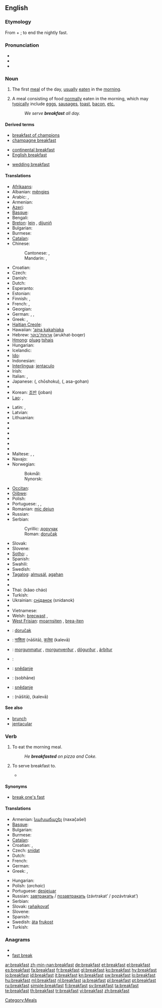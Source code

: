 ==English==

===Etymology===
From {{term|break}} + {{term|fast}}; to end the nightly fast.

===Pronunciation===
* {{IPA|/ˈbɹɛkfəst/}}
* {{audio|en-us-breakfast.ogg|Audio (US)}}
* {{audio|En-uk-breakfast.ogg|Audio (UK)}}

===Noun===
{{en-noun}}

# The first [[meal]] of the day, [[usually]] [[eat]]en in the [[morning]].
# {{by extension}} A meal consisting of food [[normally]] eaten in the morning, which may [[typically]] include [[egg]]s, [[sausage]]s, [[toast]], [[bacon]], [[etc.]]
#: ''We serve '''breakfast''' all day.''

====Derived terms====
{{rel-top3|Terms derived from the noun "breakfast"}}
* [[breakfast of champions]]
* [[champagne breakfast]]
{{rel-mid3}}
* [[continental breakfast]]
* [[English breakfast]]
{{rel-mid3}}
* [[wedding breakfast]]
{{rel-bottom}}

====Translations====
{{trans-top|first meal of the day}}
* [[Afrikaans]]: {{t|af|ontbyt|xs=Afrikaans}}
* Albanian: [[mëngjes]] {{m}}
* Arabic: {{t|ar|إفطار|m|tr='ifTaar}},  {{t|ar|فطور|m|tr=fuTuur}}
* Armenian: {{t-|hy|նախաճաշ|tr=naxač̣aš}}
* [[Azeri]]: {{t|az|səhər yeməyi|xs=Azeri}}
* [[Basque]]: {{t|eu|gosari|xs=Basque}}
* Bengali: {{tø|bn|প্রাতরাশ|tr=pratôrash|sc=Beng}}
* [[Breton]]: [[lein]] {{f}}, [[dijuniñ]] {{m}}
* Bulgarian: {{t-|bg|закуска|f|tr=zakuska}}
* Burmese: {{term|မနက်စာ|tr=manakcā|sc=Mymr}}
* [[Catalan]]: {{t+|ca|esmorzar|m}}
* Chinese: 
*: Cantonese: {{yue-tsj|早飯|早饭|zou2 faan6}}, {{yue-yue-j|早餐|zou2 caan1}}
*: Mandarin: {{zh-tsp|早飯|早饭|zǎofàn}}, {{zh-zh-p|早餐|zǎocān}}
* Croatian: {{t-|hr|doručak|m|alt=dòručak}}
* Czech: {{t+|cs|snídaně|f}}
* Danish: {{t-|da|morgenmad|c}}
* Dutch: {{t+|nl|ontbijt|n}}
* Esperanto: {{t-|eo|matenmanĝo|xs=Esperanto}}
* Estonian: {{t-|et|hommikueine}}
* Finnish: {{t+|fi|aamupala}}, {{t+|fi|aamiainen}}
* French: {{t+|fr|petit déjeuner|m}} {{italbrac|France}}, {{t+|fr|déjeuner|m}} {{italbrac|Belgium| Cajun and Canadian French}}
* Georgian: {{t-|ka|საუზმესაუზმე|tr=sauzmesauzme|sc=Geor|xs=Georgian}}
* German: {{t+|de|Frühstück|n}}, {{t|de|Zmorge|f}} {{italbrac|Swiss German}},  {{qualifier|Swiss German}} {{t|de|Morgenessen|n}}
* Greek: {{t+|el|πρωινό|n|tr=proinó}}, {{t+|el|πρόγευμα|n|tr=prógevma}}
* [[Haitian Creole]]: {{tø|ht|dejene|xs=Haitian Creole}}
* Hawaiian: [[ʻaina kakahiaka]]
* Hebrew: [[ארוחת־בוקר]] (arukhat-boqer) {{f}}
* [[Hmong]]: [[pluag]] [[tshais]]
* Hungarian: {{t+|hu|reggeli}}
* Icelandic: {{t+|is|morgunmatur|m}}
* [[Ido]]: {{t-|io|fru-dejuneto|xs=Ido}}
* Indonesian: {{t+|id|sarapan|xs=Indonesian}}
* [[Interlingua]]: [[jentaculo]]
* Irish: {{t+|ga|bricfeasta|m|xs=Irish}}
* Italian: {{t+|it|colazione|f}}, {{t-|it|prima colazione|f}}
* Japanese: {{Jpan|[[朝食]]}} ({{Jpan|[[ちょうしょく]]}}, chōshoku), {{Jpan|[[朝御飯]]}} ({{Jpan|[[あさごはん]]}}, asa-gohan)
* {{trreq|Kannada}}
* Korean: [[조반]] (joban)
* [[Lao]]: {{t+|lo|ເຂົ້າເຊົ້າ|tr=khao-sao|sc=Laoo|xs=Lao}}, {{t+|lo|ອາຫານເຊົ້າ|tr='aa-haan-sao|sc=Laoo|xs=Lao}}
{{trans-mid}}
* Latin: {{t-|la|prandium|n}},  {{t-|la|ientaculum|n}}
* Latvian: {{t|lv|brokastis|xs=Latvian}}
* Lithuanian: {{t|lt|pusryčiai|m|p|xs=Lithuanian}}
* {{trreq|Luhya}}
* {{trreq|Luo}}
* {{trreq|Macedonian}}
* {{trreq|Malagasy}}
* {{trreq|Malay}}
* {{trreq|Malayalam}}
* Maltese: {{t|mt|kolazzjon|m|xs=Maltese}},  {{t|mt|brejkfast|xs=Maltese}},  {{t|mt|fatra|f|xs=Maltese}}
* Navajo: {{tø|nv|ahbínígo daʼadánígíí}}
* Norwegian:
*: Bokmål: {{t+|no|frokost|m}}
*: Nynorsk: {{t-|no|frukost|m}}
* [[Occitan]]: {{t+|oc|dejunar|m|xs=Occitan}}
* [[Ojibwe]]: {{tø|oj|gigizhebaa-wiisiniwin}}
* Polish: {{t+|pl|śniadanie|n}}
* Portuguese: {{t+|pt|café da manhã|m}}, {{t+|pt|desjejum|f}}, {{t+|pt|pequeno-almoço|m}}
* Romanian: [[mic dejun]] {{n}}
* Russian: {{t+|ru|завтрак|m|tr=závtrak}}
* Serbian:
*: Cyrillic: [[доручак]] {{m}}
*: Roman: [[doručak]] {{m}}
* Slovak: {{t-|sk|raňajky|f|p}}
* Slovene: {{t+|sl|zajtrk}}
* [[Sotho]]: {{t|st|dijo tsa hoseng|xs=Sotho}},  {{t|st|mofihlolo|xs=Sotho}}
* Spanish: {{t+|es|desayuno|m}}
* Swahili: {{t|sw|chakula cha asubuhi|xs=Swahili}}
* Swedish: {{t+|sv|frukost|c}}
* [[Tagalog]]: [[almusál]], [[agahan]]
* {{trreq|Tamil}}
* {{trreq|Telugu}}
* Thai: {{Thai|[[ข้าวเช้า]]}} (kâao cháo)
* Turkish: {{t+|tr|kahvaltı}}
* Ukrainian: [[сніданок]] (snidanok) {{m}}
* {{trreq|Uyghur}}
* Vietnamese: {{t-|vi|bữa sáng|xs=Vietnamese}}
* Welsh: [[brecwast]] {{m}},  {{t|cy|borefwyd|m|xs=Welsh}}
* [[West Frisian]]: [[moarnsiten]] {{n}}, [[brea-iten]] {{n}}
{{trans-bottom}}

{{checktrans-top}}
* {{ttbc|Bosnian}}: [[doručak]] {{m}}
* {{ttbc|Hindi}}: [[नाशिता]] (nāšitā), [[कलेवा]] (kalevā)
* {{ttbc|Icelandic}}: [[morgunmatur]] {{m}}, [[morgunverður]] {{m}}, [[dögurður]] {{m}}, [[árbítur]] {{m}}
* {{ttbc|Kurdish}}: {{ku-Arab|[[به‌رچای]]}}
{{checktrans-mid}}
* {{ttbc|Lower Sorbian}}: [[snědanje]] {{n}}
* {{ttbc|Persian}}: {{fa-Arab|[[صبحانه]]}} (sobhāne)
* {{ttbc|Upper Sorbian}}: [[snědanje]]
* {{ttbc|Urdu}}: {{ur-Arab|[[ناشتا]]}} (nāšitā), {{ur-Arab|[[کلیوا]]}} (kalevā)
{{checktrans-bottom}}

====See also====
* [[brunch]]
* [[jentacular]]

===Verb===
{{en-verb}}

# {{intransitive}} To eat the morning meal.
#: ''He '''breakfasted''' on pizza and Coke.''
# {{transitive}} To serve breakfast to.
#* {{quote-book|title=The Lady: A Tale of Ireland‎|page=269|author=Anne McCaffrey|year=1987|passage=By seven-thirty she had '''breakfasted''' them, provided each with a packed lunch and Thermoses of coffee and tea}}

====Synonyms====
* [[break one's fast]]

====Translations====
{{trans-top|to eat the morning meal}}
* Armenian: [[նախաճաշել]] (naxač̣ašel)
* [[Basque]]: {{t+|eu|gosaldu|xs=Basque}}
* Bulgarian: {{t-|bg|закусвам}}
* Burmese: {{term|မနက်စာစား|tr=manakcācā:|sc=Mymr}}
* [[Catalan]]: {{t+|ca|esmorzar}}
* Croatian: {{t-|hr|doručkovati|alt=dòručkovati}}, {{t|hr|zajutarkovati|alt=zàjutārkovati}}
* Czech: [[snídat]]
* Dutch: {{t+|nl|ontbijten}}
* French: {{t|fr|prendre le petit-déjeuner}}
* German: {{t+|de|frühstücken}}
* Greek: {{t+|el|προγευματίζω|tr=progevmatízo}}, {{t|el|παίρνω πρωινό|tr=paírno proinó}}
{{trans-mid}}
* Hungarian: {{t+|hu|reggelizik}}
* Polish: (''archaic'') {{t-|pl|śniadać}}
* Portuguese: [[desjejuar]]
* Russian: [[завтракать]] / [[позавтракать]] (závtrakat’ / pozávtrakat’)
* Serbian: {{t-|sr|doručkovati}}
* Slovak: [[raňajkovať]]
* Slovene: {{t+|sl|zajtrkovati}}
* Spanish: {{t+|es|desayunar}}
* Swedish: [[äta]] [[frukost]]
* Turkish: {{t+|tr|kahvaltı}}
{{trans-bottom}}

===Anagrams===
* {{alphagram|aabefkrst}}
* [[fast break#English|fast break]]

[[Category:Meals]]

[[ar:breakfast]]
[[zh-min-nan:breakfast]]
[[de:breakfast]]
[[et:breakfast]]
[[el:breakfast]]
[[es:breakfast]]
[[fa:breakfast]]
[[fr:breakfast]]
[[gl:breakfast]]
[[ko:breakfast]]
[[hy:breakfast]]
[[io:breakfast]]
[[id:breakfast]]
[[it:breakfast]]
[[kn:breakfast]]
[[sw:breakfast]]
[[lo:breakfast]]
[[hu:breakfast]]
[[ml:breakfast]]
[[nl:breakfast]]
[[ja:breakfast]]
[[pl:breakfast]]
[[pt:breakfast]]
[[ru:breakfast]]
[[simple:breakfast]]
[[fi:breakfast]]
[[sv:breakfast]]
[[ta:breakfast]]
[[te:breakfast]]
[[th:breakfast]]
[[tr:breakfast]]
[[vi:breakfast]]
[[zh:breakfast]]